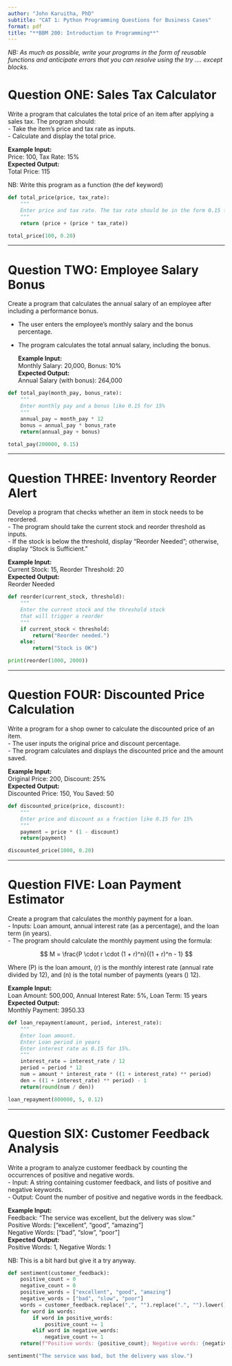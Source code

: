 ```yaml
---
author: "John Karuitha, PhD"
subtitle: "CAT 1: Python Programming Questions for Business Cases"
format: pdf
title: "**BBM 200: Introduction to Programming**"
---
```


*NB: As much as possible, write your programs in the form of reusable functions and anticipate errors that you can resolve using the try .... except blocks.* 

# **Question ONE: Sales Tax Calculator**  

Write a program that calculates the total price of an item after applying a sales tax. The program should:  
- Take the item's price and tax rate as inputs.  
- Calculate and display the total price.  

   **Example Input:**  
   Price: 100, Tax Rate: 15%  
   **Expected Output:**  
   Total Price: 115  

NB: Write this program as a function (the def keyword)

```python
def total_price(price, tax_rate):
    """
    Enter price and tax rate. The tax rate should be in the form 0.15 for 15%
    """
    return (price + (price * tax_rate))

total_price(100, 0.20)
```
---

# **Question TWO: Employee Salary Bonus**  
   
Create a program that calculates the annual salary of an employee after including a performance bonus.

- The user enters the employee's monthly salary and the bonus percentage.  
- The program calculates the total annual salary, including the bonus.  

   **Example Input:**  
   Monthly Salary: 20,000, Bonus: 10%  
   **Expected Output:**  
   Annual Salary (with bonus): 264,000  

```python
def total_pay(month_pay, bonus_rate):
    """
    Enter monthly pay and a bonus like 0.15 for 15%
    """
    annual_pay = month_pay * 12
    bonus = annual_pay * bonus_rate
    return(annual_pay + bonus)

total_pay(200000, 0.15)
```

---

# **Question THREE: Inventory Reorder Alert** 

Develop a program that checks whether an item in stock needs to be reordered.  
- The program should take the current stock and reorder threshold as inputs.  
- If the stock is below the threshold, display "Reorder Needed"; otherwise, display "Stock is Sufficient."  

   **Example Input:**  
   Current Stock: 15, Reorder Threshold: 20  
   **Expected Output:**  
   Reorder Needed  

```python
def reorder(current_stock, threshold):
    """
    Enter the current stock and the threshold stock
    that will trigger a reorder
    """
    if current_stock < threshold:
        return("Reorder needed.")
    else:
        return("Stock is OK")

print(reorder(1000, 2000))
```

---

# **Question FOUR: Discounted Price Calculation** 

Write a program for a shop owner to calculate the discounted price of an item.  
- The user inputs the original price and discount percentage.  
- The program calculates and displays the discounted price and the amount saved.  

   **Example Input:**  
   Original Price: 200, Discount: 25%  
   **Expected Output:**  
   Discounted Price: 150, You Saved: 50  

```python
def discounted_price(price, discount):
    """
    Enter price and discount as a fraction like 0.15 for 15%
    """
    payment = price * (1 - discount)
    return(payment)

discounted_price(1000, 0.20)
```

---

# **Question FIVE: Loan Payment Estimator**  

Create a program that calculates the monthly payment for a loan.  
- Inputs: Loan amount, annual interest rate (as a percentage), and the loan term (in years).  
- The program should calculate the monthly payment using the formula:  

$$
M = \frac{P \cdot r \cdot (1 + r)^n}{(1 + r)^n - 1}
$$
     
Where \(P\) is the loan amount, \(r\) is the monthly interest rate (annual rate divided by 12), and \(n\) is the total number of payments (years \(\times\) 12).  

   **Example Input:**  
   Loan Amount: 500,000, Annual Interest Rate: 5%, Loan Term: 15 years  
   **Expected Output:**  
   Monthly Payment: 3950.33  

```python
def loan_repayment(amount, period, interest_rate):
    """
    Enter loan amount.
    Enter Loan period in years
    Enter interest rate as 0.15 for 15%.
    """
    interest_rate = interest_rate / 12
    period = period * 12
    num = amount * interest_rate * ((1 + interest_rate) ** period)
    den = ((1 + interest_rate) ** period) - 1
    return(round(num / den))

loan_repayment(800000, 5, 0.12)
```

---

# **Question SIX: Customer Feedback Analysis**  

Write a program to analyze customer feedback by counting the occurrences of positive and negative words.  
- Input: A string containing customer feedback, and lists of positive and negative keywords.  
- Output: Count the number of positive and negative words in the feedback.  

   **Example Input:**  
   Feedback: "The service was excellent, but the delivery was slow."  
   Positive Words: ["excellent", "good", "amazing"]  
   Negative Words: ["bad", "slow", "poor"]  
   **Expected Output:**  
   Positive Words: 1, Negative Words: 1 

NB: This is a bit hard but give it a try anyway.

```python
def sentiment(customer_feedback):
    positive_count = 0
    negative_count = 0
    positive_words = ["excellent", "good", "amazing"]  
    negative_words = ["bad", "slow", "poor"]
    words = customer_feedback.replace(",", "").replace(".", "").lower().split()
    for word in words:
        if word in positive_words:
            positive_count += 1
        elif word in negative_words:
            negative_count += 1
    return(f"Positive words: {positive_count}; Negative words: {negative_count}")

sentiment("The service was bad, but the delivery was slow.")
```
